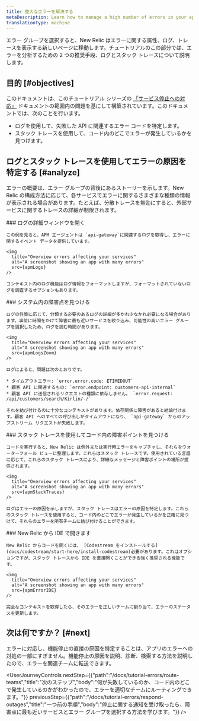 ```yaml
---
title: 重大なエラーを解決する
metaDescription: Learn how to manage a high number of errors in your app.
translationType: machine
---
```







エラー グループを選択すると、New Relic はエラーに関する属性、ログ、トレースを表示する新しいページに移動します。チュートリアルのこの部分では、エラーを分析するための 2 つの推奨手段、ログとスタック トレースについて説明します。

## 目的 [#objectives]

このドキュメントは、このチュートリアル シリーズの [「サービス停止への対応」](/docs/tutorial-errors/respond-outages) ドキュメントの範囲内の問題を基にして構築されています。このドキュメントでは、次のことを行います。

* ログを使用して、失敗した API に関連するエラー コードを特定します。
* スタック トレースを使用して、コード内のどこでエラーが発生しているかを見つけます。

## ログとスタック トレースを使用してエラーの原因を特定する [#analyze]

エラーの概要は、エラー グループの背後にあるストーリーを示します。New Relic の構成方法に応じて、各サービスでエラーに関するさまざまな種類の情報が表示される場合があります。たとえば、分散トレースを無効にすると、外部サービスに関するトレースの詳細が制限されます。

<Steps>
  <Step>
    ### ログの詳細ウィンドウを開く

    この例を見ると、APM エージェントは `api-gateway`に関連するログを取得し、エラーに関するイベント データを提供しています。

    <img
      title="Overview errors affecting your services"
      alt="A screenshot showing an app with many errors"
      src={apmLogs}
    />

    コンテキスト内のログ機能はログ情報をフォーマットしますが、フォーマットされていないログを調査するオプションもあります。
  </Step>

  <Step>
    ### システム内の障害点を見つける

    ログの性質に応じて、分類する必要のあるログの詳細が多かれ少なかれ必要になる場合があります。事前に時間をかけて障害に最も近いサービスを絞り込み、可能性の高いエラー グループを選択したため、ログを読む時間があります。

    <img
      title="Overview errors affecting your services"
      alt="A screenshot showing an app with many errors"
      src={apmLogsZoom}
    />

    ログによると、問題は次のとおりです。

    * タイムアウトエラー: `error.error.code: ETIMEDOUT`
    * 顧客 API に関連するもの: `error.endpoint: customers-api-internal`
    * 顧客 API に送信されるリクエストの種類に依存しません。 `error.request: /api/customers/search/Kirlin/-/`

    それを結び付けるのに十分なコンテキストがあります。依存関係に障害があると結論付けます。顧客 API へのすべての呼び出しがタイムアウトになり、 `api-gateway` からのアップストリーム リクエストが失敗します。
  </Step>

  <Step>
    ### スタック トレースを使用してコード内の障害ポイントを見つける

    コードを実行すると、New Relic は例外または実行時エラーをキャプチャし、それらをウォーターフォール ビューに整理します。これらはスタック トレースです。使用されている言語に応じて、これらのスタック トレースにより、詳細なメッセージと障害ポイントの場所が提供されます。

    <img
      title="Overview errors affecting your services"
      alt="A screenshot showing an app with many errors"
      src={apmStackTraces}
    />

    ログはエラーの原因を示しますが、スタック トレースはエラーの原因を特定します。これらのスタック トレースを使用すると、コード内のどこでエラーが発生しているかを正確に見つけて、それらのエラーを所有チームに結び付けることができます。
  </Step>

  <Step>
    ### New Relic から IDE で開きます

    New Relic からコードを開くには、 [Codestream をインストールする](docs/codestream/start-here/install-codestream)必要があります。これはオプションですが、スタック トレースから IDE を直接開くことができる強く推奨される機能です。

    <img
      title="Overview errors affecting your services"
      alt="A screenshot showing an app with many errors"
      src={apmErrorIDE}
    />

    完全なコンテキストを取得したら、そのエラーを正しいチームに割り当て、エラーのステータスを更新します。
  </Step>
</Steps>

## 次は何ですか？ [#next]

エラーに対応し、機能停止の直接の原因を特定することは、アプリのエラーへの対処の一部にすぎません。機能停止の原因を説明、診断、検索する方法を説明したので、エラーを関連チームに転送できます。

<UserJourneyControls
  nextStep={{"path":"/docs/tutorial-errors/route-teams","title":"次のステップ","body":"何が失敗しているのか、コード内のどこで発生しているのかがわかったので、エラーを適切なチームにルーティングできます。"}}
  previousStep={{"path":"/docs/tutorial-errors/respond-outages","title":"一つ前の手順","body":"停止に関する通知を受け取ったら、障害点に最も近いサービスとエラー グループを選択する方法を学びます。"}}
/>